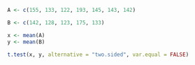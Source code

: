 

```r
A <- c(155, 133, 122, 193, 145, 143, 142)

B <- c(142, 128, 123, 175, 133)

x <- mean(A)
y <- mean(B)

t.test(x, y, alternative = "two.sided", var.equal = FALSE)
```